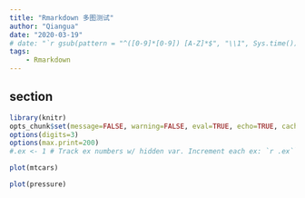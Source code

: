 ```yaml
---
title: "Rmarkdown 多图测试"
author: "Qiangua"
date: "2020-03-19"
# date: "`r gsub(pattern = "^([0-9]*[0-9]) [A-Z]*$", "\\1", Sys.time())`"
tags:
    - Rmarkdown
---
```



## section

```r
library(knitr)
opts_chunk$set(message=FALSE, warning=FALSE, eval=TRUE, echo=TRUE, cache=FALSE, fig.path="../static/ox-hugo/", dpi = 300)
options(digits=3)
options(max.print=200)
#.ex <- 1 # Track ex numbers w/ hidden var. Increment each ex: `r .ex``r .ex=.ex+1`
```


```r
plot(mtcars)
```

```r
plot(pressure)
```

